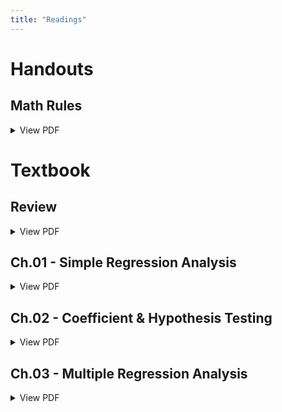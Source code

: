 ```yaml
---
title: "Readings"
---
```


# Handouts

## Math Rules

```{=html}
<details>
  <summary>View PDF</summary> 
  <a class="btn btn-primary btn-lg cv-download" href="/documents/readings/math/math-rules.pdf" target="_blank">
    <i class="fa-solid fa-file-arrow-down"></i>&ensp;Download 
  </a>
  <div class="embed-container">
    <iframe src="/documents/readings/math/math-rules.pdf" style="border: 0.5px" height="1000" width="800"></iframe>
  </div>
</details>
```

# Textbook 

## Review

```{=html}
<details>
  <summary>View PDF</summary> 
  <a class="btn btn-primary btn-lg cv-download" href="/documents/readings/textbook/Review.pdf" target="_blank">
    <i class="fa-solid fa-file-arrow-down"></i>&ensp;Download 
  </a>
  <div class="embed-container">
    <iframe src="/documents/readings/textbook/Review.pdf" style="border: 0.5px" height="1000" width="800"></iframe>
  </div>
</details>
```

## Ch.01 - Simple Regression Analysis

```{=html}
<details>
  <summary>View PDF</summary> 
  <a class="btn btn-primary btn-lg cv-download" href="/documents/readings/textbook/Ch1-Simple-Reg.pdf" target="_blank">
    <i class="fa-solid fa-file-arrow-down"></i>&ensp;Download 
  </a>
  <div class="embed-container">
    <iframe src="/documents/readings/textbook/Ch1-Simple-Reg.pdf" style="border: 0.5px" height="1000" width="800"></iframe>
  </div>
</details>
```

## Ch.02 - Coefficient & Hypothesis Testing

```{=html}
<details>
  <summary>View PDF</summary> 
  <a class="btn btn-primary btn-lg cv-download" href="/documents/readings/textbook/Ch2-Coeff-Hypo-Testing.pdf" target="_blank">
    <i class="fa-solid fa-file-arrow-down"></i>&ensp;Download 
  </a>
  <div class="embed-container">
    <iframe src="/documents/readings/textbook/Ch2-Coeff-Hypo-Testing.pdf" style="border: 0.5px" height="1000" width="800"></iframe>
  </div>
</details>
```

## Ch.03 - Multiple Regression Analysis

```{=html}
<details>
  <summary>View PDF</summary> 
  <a class="btn btn-primary btn-lg cv-download" href="/documents/readings/textbook/Ch3-Multiple-Reg.pdf" target="_blank">
    <i class="fa-solid fa-file-arrow-down"></i>&ensp;Download 
  </a>
  <div class="embed-container">
    <iframe src="/documents/readings/textbook/CCh3-Multiple-Reg.pdf" style="border: 0.5px" height="1000" width="800"></iframe>
  </div>
</details>
```
